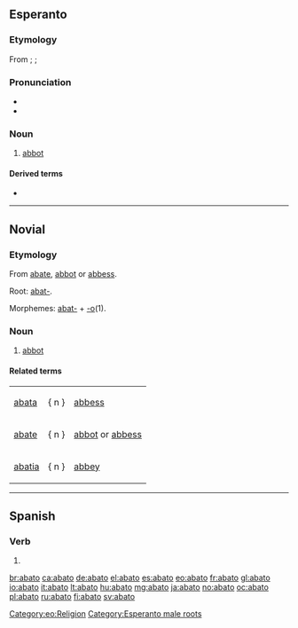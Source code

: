 ==Esperanto==

===Etymology===
From {{etyl|en|eo}} {{term|abbot|lang=en}}; {{etyl|de|eo}} {{term|Abt|lang=de}}; {{etyl|ru|eo}} {{term|аббат|lang=ru}}

===Pronunciation===
* {{IPA|/aˈbato/|lang=eo}}
* {{hyphenation|a|ba|to}}

===Noun===
{{eo-noun}}

# [[abbot]]

====Derived terms====
* {{l|eo|abatejo|gloss=[[abbey]]}}

{{Universala Vortaro}}
[[Category:eo:Religion]]
[[Category:Esperanto male roots]]
----

==Novial==

===Etymology===
From [[abate]], [[abbot]] or [[abbess]].

Root: [[abat-]].

Morphemes: [[abat-]] + [[-o]](1).

===Noun===
{{infl|nov|noun}}

# [[abbot]]

====Related terms====
{|
|[[abata]] || { n } || [[abbess]]
|-
|[[abate]] || { n } || [[abbot]] or [[abbess]]
|-
|[[abatia]] || { n } || [[abbey]]
|}
{{attention|nov|total mess}}
----

==Spanish==

===Verb===
{{es-verb-form|abatir}}

# {{es-verb form of|ending=ir|mood=indicative|tense=present|pers=1|number=singular|[[abatir]]}}

[[br:abato]]
[[ca:abato]]
[[de:abato]]
[[el:abato]]
[[es:abato]]
[[eo:abato]]
[[fr:abato]]
[[gl:abato]]
[[io:abato]]
[[it:abato]]
[[lt:abato]]
[[hu:abato]]
[[mg:abato]]
[[ja:abato]]
[[no:abato]]
[[oc:abato]]
[[pl:abato]]
[[ru:abato]]
[[fi:abato]]
[[sv:abato]]